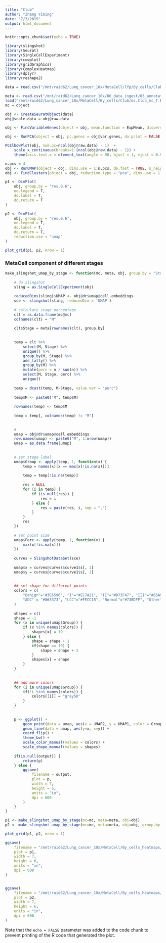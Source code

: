 ```yaml
---
title: "Club"
author: "Zhang Yiming"
date: "7/3/2019"
output: html_document
---
```


```r
knitr::opts_chunk$set(echo = TRUE)
```


```r
library(slingshot)
library(Seurat)
library(SingleCellExperiment)
library(cowplot)
library(gridGraphics)
library(ComplexHeatmap)
library(dplyr)
library(reshape2)
```


```R
data = read.csv("/mnt/raid62/Lung_cancer_10x/MetaCell/lfp/By_cells/Club_mc_f.log2_mc_fp.txt", row.names = 1)

meta <- read.csv("/mnt/raid62/Lung_cancer_10x/00_data_ingest/03_annotation_csv/20190506_meta.csv", row.names = 1)
load("/mnt/raid62/Lung_cancer_10x/MetaCell/By_cells/Club/mc.Club_mc_f.Rda")
mc = object
```

```r
obj <- CreateSeuratObject(data)
obj@scale.data = obj@raw.data
```

```R
obj <- FindVariableGenes(object = obj, mean.function = ExpMean, dispersion.function = LogVMR, x.low.cutoff = 0.0125, x.high.cutoff = 3, y.cutoff = 0.5)

obj <- RunPCA(object = obj, pc.genes = obj@var.genes, do.print = FALSE, pcs.compute = ncol(obj@raw.data) - 1)
```

```r
PCElbowPlot(obj, num.pc=ncol(obj@raw.data) - 1)  +
    scale_x_continuous(breaks=1:(ncol(obj@raw.data) - 1)) + 
    theme(axis.text.x = element_text(angle = 90, hjust = 1, vjust = 0.5))
```

```R
n.pcs = 4
obj <- RunUMAP(object = obj, dims.use = 1:n.pcs, do.fast = TRUE, n_neighbors = 3)
obj <- FindClusters(object = obj, reduction.type = "pca", dims.use = 1:n.pcs, resolution = 0.6, print.output = 0, save.SNN = FALSE, force.recalc = TRUE, k.param = ncol(obj@raw.data) - 1)
```


```R
p1 <- DimPlot(
    obj, group.by = "res.0.6",
    no.legend = T,
    do.label = T,
    do.return = T
)

p2 <- DimPlot(
    obj, group.by = "res.0.6",
    no.legend = T,
    do.label = T,
    do.return = T,
    reduction.use = "umap"
)

plot_grid(p1, p2, nrow = 1)
```


### MetaCell component of different stages

```r
make_slingshot_umap_by_stage <- function(mc, meta, obj, group.by = "Stage", output=NULL) {
    
    # do slingshot
    sling = as.SingleCellExperiment(obj)
    
    reducedDims(sling)$UMAP <- obj@dr$umap@cell.embeddings
    sce <- slingshot(sling, reducedDim = 'UMAP')
    
    # calculate stage percentage
    clt = as.data.frame(mc@mc)
    colnames(clt) = "M"
    
    clt$Stage = meta[rownames(clt), group.by]
    
    
    temp = clt %>% 
        select(M, Stage) %>% 
        unique() %>%
        group_by(M, Stage) %>% 
        add_tally() %>% 
        group_by(M) %>% 
        mutate(perc = n / sum(n)) %>%
        select(M, Stage, perc) %>% 
        unique()
    
    temp = dcast(temp, M~Stage, value.var = "perc")
    
    temp$M <- paste0("M", temp$M)
    
    rownames(temp) <- temp$M
    
    temp = temp[, colnames(temp) != "M"]
    
    
    # 
    umap = obj@dr$umap@cell.embeddings
    row.names(umap) <- paste0("M", 1:nrow(umap))
    umap = as.data.frame(umap)
    
    
    # set stage label
    umap$Group <- apply(temp, 1, function(x) {
        temp = names(x)[x == max(x[!is.na(x)])]
        
        temp = temp[!is.na(temp)]
        
        res = NULL
        for (i in temp) {
            if (is.null(res)) {
                res = i
            } else {
                res = paste(res, i, sep = ",")
            }
        }
        res
    })
    
    # set point size
    umap$Perc <- apply(temp, 1, function(x) {
        max(x[!is.na(x)])
    })
    
    curves = SlingshotDataSet(sce)
    
    umap$x = curves@curves$curve1$s[, 1]
    umap$y = curves@curves$curve1$s[, 2]
    
    
    ## set shape for different points
    colors = c(
        "Benign"="#3E6596", "I"="#EC7A21", "II"="#D73F47", "III"="#65A9A3", "IV"="#4A933E",
        "ADC" = "#063373", "LCC"="#FECC1B", "Normal"="#73BDFF", "Other"="#DA6906", "SCC"="#A0C807", "LELC"="#6A0019", "CPI"="#C5000B", "LBT"="#0084D1"
    )
    
    shapes = c()
    shape = -1
    for (x in unique(umap$Group)) {
        if (x %in% names(colors)) {
            shapes[x] = 19
        } else {
            shape = shape + 1
            if(shape == 19) {
                shape = shape + 1
            }
            shapes[x] = shape
        }
    }
    
    
    ## add more colors
    for (i in unique(umap$Group)) {
        if(!i %in% names(colors)) {
            colors[[i]] = "grey50"
        }
    }
    
    
    p <- ggplot() + 
        geom_point(data = umap, aes(x = UMAP2, y = UMAP1, color = Group, shape=Group, size = Perc)) + 
        geom_line(data = umap, aes(y=x, x=y)) + 
        coord_flip() +
        theme_bw() +
        scale_color_manual(values = colors) +
        scale_shape_manual(values = shapes)
    
    if(is.null(output)) {
        return(p)
    } else {
        ggsave(
            filename = output,
            plot = p,
            width = 7,
            height = 6,
            units = "in",
            dpi = 600
        )
    }
}
```


```r
p1 <- make_slingshot_umap_by_stage(mc=mc, meta=meta, obj=obj)
p2 <- make_slingshot_umap_by_stage(mc=mc, meta=meta, obj=obj, group.by = "Disease")

plot_grid(p1, p2, nrow = 1)
```

```R
ggsave(
    filename = "/mnt/raid62/Lung_cancer_10x/MetaCell/By_cells_heatmaps/Club/metacell_slingshot.png",
    plot = p1,
    width = 7,
    height = 6,
    units = "in",
    dpi = 600
)


ggsave(
    filename = "/mnt/raid62/Lung_cancer_10x/MetaCell/By_cells_heatmaps/Club/metacell_slingshot_disease.png",
    plot = p2,
    width = 7,
    height = 6,
    units = "in",
    dpi = 600
)
```


Note that the `echo = FALSE` parameter was added to the code chunk to prevent printing of the R code that generated the plot.
